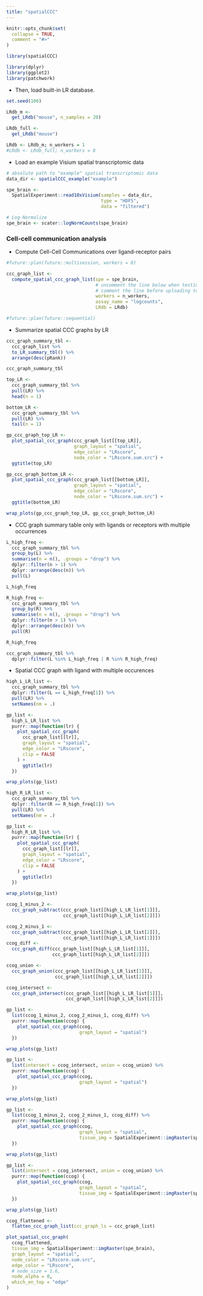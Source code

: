 ```yaml
---
title: "spatialCCC"
---
```


```r
knitr::opts_chunk$set(
  collapse = TRUE,
  comment = "#>"
)
```

```r
library(spatialCCC)
```


```r
library(dplyr)
library(ggplot2)
library(patchwork)
```


  * Then, load built-in LR database.
```r
set.seed(100)

LRdb_m <- 
  get_LRdb("mouse", n_samples = 20) 

LRdb_full <-
  get_LRdb("mouse")

LRdb <- LRdb_m; n_workers = 1
#LRdb <- LRdb_full; n_workers = 8
```


  * Load an example Visium spatial transcriptomic data
```r
# absolute path to "example" spatial transcriptomic data
data_dir <- spatialCCC_example("example")

spe_brain <-
  SpatialExperiment::read10xVisium(samples = data_dir,
                                   type = "HDF5",
                                   data = "filtered")

# Log-Normalize
spe_brain <- scater::logNormCounts(spe_brain)
```

### Cell-cell communication analysis

  * Compute Cell-Cell Communications over ligand-receptor pairs
```r
#future::plan(future::multisession, workers = 8)

ccc_graph_list <-
  compute_spatial_ccc_graph_list(spe = spe_brain,
                                 # uncomment the line below when testing
                                 # comment the line before uploading to github
                                 workers = n_workers,
                                 assay_name = "logcounts",
                                 LRdb = LRdb)

#future::plan(future::sequential)
```


  * Summarize spatial CCC graphs by LR
```r
ccc_graph_summary_tbl <-
  ccc_graph_list %>%
  to_LR_summary_tbl() %>%
  arrange(desc(pRank))

ccc_graph_summary_tbl
```




```r
top_LR <- 
  ccc_graph_summary_tbl %>%
  pull(LR) %>%
  head(n = 1)

bottom_LR <-
  ccc_graph_summary_tbl %>%
  pull(LR) %>%
  tail(n = 1)
```


```r
gp_ccc_graph_top_LR <-
  plot_spatial_ccc_graph(ccc_graph_list[[top_LR]],
                         graph_layout = "spatial",
                         edge_color = "LRscore",
                         node_color = "LRscore.sum.src") +
  ggtitle(top_LR)

gp_ccc_graph_bottom_LR <-
  plot_spatial_ccc_graph(ccc_graph_list[[bottom_LR]],
                         graph_layout = "spatial",
                         edge_color = "LRscore",
                         node_color = "LRscore.sum.src") +
  ggtitle(bottom_LR)
```


```r
wrap_plots(gp_ccc_graph_top_LR, gp_ccc_graph_bottom_LR)
```



  * CCC graph summary table only with ligands or receptors with multiple occurrences

```r
L_high_freq <-
  ccc_graph_summary_tbl %>%
  group_by(L) %>%
  summarise(n = n(), .groups = "drop") %>%
  dplyr::filter(n > 1) %>%
  dplyr::arrange(desc(n)) %>% 
  pull(L)

L_high_freq
```


```r
R_high_freq <-
  ccc_graph_summary_tbl %>%
  group_by(R) %>%
  summarise(n = n(), .groups = "drop") %>%
  dplyr::filter(n > 1) %>%
  dplyr::arrange(desc(n)) %>% 
  pull(R)

R_high_freq
```


```r
ccc_graph_summary_tbl %>%
  dplyr::filter(L %in% L_high_freq | R %in% R_high_freq)
```


  * Spatial CCC graph with ligand with multiple occurences
```r
high_L_LR_list <- 
  ccc_graph_summary_tbl %>% 
  dplyr::filter(L == L_high_freq[1]) %>% 
  pull(LR) %>%
  setNames(nm = .)

gp_list <-
  high_L_LR_list %>%
  purrr::map(function(lr) {
    plot_spatial_ccc_graph(
      ccc_graph_list[[lr]],
      graph_layout = "spatial",
      edge_color = "LRscore",
      clip = FALSE
    ) +
      ggtitle(lr)
  })
```

```r
wrap_plots(gp_list)
```



```r
high_R_LR_list <- 
  ccc_graph_summary_tbl %>% 
  dplyr::filter(R == R_high_freq[1]) %>% 
  pull(LR) %>%
  setNames(nm = .)

gp_list <-
  high_R_LR_list %>%
  purrr::map(function(lr) {
    plot_spatial_ccc_graph(
      ccc_graph_list[[lr]],
      graph_layout = "spatial",
      edge_color = "LRscore",
      clip = FALSE
    ) +
      ggtitle(lr)
  })
```

```r
wrap_plots(gp_list)
```


```r
ccog_1_minus_2 <-
  ccc_graph_subtract(ccc_graph_list[[high_L_LR_list[1]]],
                     ccc_graph_list[[high_L_LR_list[2]]])

ccog_2_minus_1 <-
  ccc_graph_subtract(ccc_graph_list[[high_L_LR_list[2]]],
                     ccc_graph_list[[high_L_LR_list[1]]])
ccog_diff <-
  ccc_graph_diff(ccc_graph_list[[high_L_LR_list[1]]],
                 ccc_graph_list[[high_L_LR_list[2]]])
```



```r
ccog_union <-
  ccc_graph_union(ccc_graph_list[[high_L_LR_list[1]]],
                  ccc_graph_list[[high_L_LR_list[2]]])

ccog_intersect <-
  ccc_graph_intersect(ccc_graph_list[[high_L_LR_list[1]]],
                      ccc_graph_list[[high_L_LR_list[2]]])
```



```r
gp_list <-
  list(ccog_1_minus_2, ccog_2_minus_1, ccog_diff) %>%
  purrr::map(function(ccog) {
    plot_spatial_ccc_graph(ccog,
                           graph_layout = "spatial")
  })
```


```r
wrap_plots(gp_list)
```



```r
gp_list <-
  list(intersect = ccog_intersect, union = ccog_union) %>%
  purrr::map(function(ccog) {
    plot_spatial_ccc_graph(ccog,
                           graph_layout = "spatial")
  })
```


```r
wrap_plots(gp_list)
```








```r
gp_list <-
  list(ccog_1_minus_2, ccog_2_minus_1, ccog_diff) %>%
  purrr::map(function(ccog) {
    plot_spatial_ccc_graph(ccog,
                           graph_layout = "spatial",
                           tissue_img = SpatialExperiment::imgRaster(spe_brain))
  })
```


```r
wrap_plots(gp_list)
```




```r
gp_list <-
  list(intersect = ccog_intersect, union = ccog_union) %>%
  purrr::map(function(ccog) {
    plot_spatial_ccc_graph(ccog,
                           graph_layout = "spatial",
                           tissue_img = SpatialExperiment::imgRaster(spe_brain))
  })
```


```r
wrap_plots(gp_list)
```





```r
ccog_flattened <-
  flatten_ccc_graph_list(ccc_graph_ls = ccc_graph_list)
```


```r
plot_spatial_ccc_graph(
  ccog_flattened,
  tissue_img = SpatialExperiment::imgRaster(spe_brain),
  graph_layout = "spatial",
  node_color = "LRscore.sum.src",
  edge_color = "LRscore",
  # node_size = 1.6,
  node_alpha = 0,
  which_on_top = "edge"
) 
```

